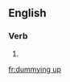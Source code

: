 ==English==

===Verb===
{{head|en}}

# {{present participle of|dummy up|lang=en}}

[[fr:dummying up]]